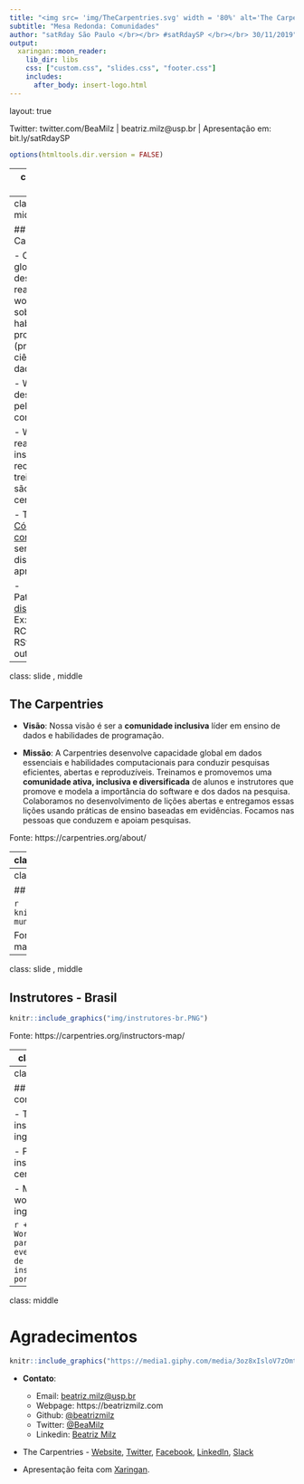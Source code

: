 ```yaml
---
title: "<img src= 'img/TheCarpentries.svg' width = '80%' alt='The Carpentries'></br></br> "
subtitle: "Mesa Redonda: Comunidades"
author: "satRday São Paulo </br></br> #satRdaySP </br></br> 30/11/2019"
output:
  xaringan::moon_reader:
    lib_dir: libs
    css: ["custom.css", "slides.css", "footer.css"]
    includes:
      after_body: insert-logo.html
---
```

layout: true
  
<div class="my-footer"><span>

Twitter: twitter.com/BeaMilz | beatriz.milz@usp.br | Apresentação em: bit.ly/satRdaySP


</span></div> 

```r
options(htmltools.dir.version = FALSE)
```

---
class: slide , middle


# Beatriz Milz

- Doutoranda no Programa de Pós-Graduação em Ciência Ambiental (PROCAM) - Instituto de Energia e Ambiente - Universidade de São Paulo

  - Bolsita FAPESP - Processo nº 2018/23771-6 
  
  - Projeto Temático FAPESP Macroamb - Processo nº 2015/03804-9 
  
```r
knitr::include_graphics("img/logos_bia.png")
```

- Equipe da Secretaria Executiva  Editorial - [Revista Ambiente & Sociedade](http://scielo.br/asoc)

- Co-organizadora - [R-Ladies São Paulo](https://www.meetup.com/pt-BR/R-Ladies-Sao-Paulo) `r emo::ji("purple_heart")`

- [Currículo disponível neste link](https://beatrizmilz.github.io/resume/resume.pdf)

- Blog e slides: [beatrizmilz.com](https://beatrizmilz.com/)

- Anteriormente:
  - Mestre em Ciências - UNIFESP
  - Bacharel em Gestão Ambiental - EACH/USP



---
class: slide , middle

## The Carpentries 

- Comunidade global que desenvolve e realiza workshops sobre habilidades de programação (principalmente ciência de dados).

- Workshops desenvolvidos pela comunidade!

- Workshops realizados por instrutores que recebem um treinamento e são certificados.

- Tem um [Código de conduta](https://docs.carpentries.org/topic_folders/policies/code-of-conduct.html), sempre sendo discutido e aprimorado!

- Patrocinadores: [disponível aqui](https://carpentries.org/supporters/). Ex: RConsortium, RStudio, entre outros.

---
class: slide , middle

## The Carpentries 

- **Visão**: Nossa visão é ser a **comunidade inclusiva** líder em ensino de dados e habilidades de programação.

- **Missão**: A Carpentries desenvolve capacidade global em dados essenciais e habilidades computacionais para conduzir pesquisas eficientes, abertas e reproduzíveis. Treinamos e promovemos uma **comunidade ativa, inclusiva e diversificada** de alunos e instrutores que promove e modela a importância do software e dos dados na pesquisa. Colaboramos no desenvolvimento de lições abertas e entregamos essas lições usando práticas de ensino baseadas em evidências. Focamos nas pessoas que conduzem e apoiam pesquisas.

Fonte: https://carpentries.org/about/

---
class: slide , middle

## The Carpentries e R


.pull-left[
<br>
```r
knitr::include_graphics(c("img/dc.svg", "img/swc.svg", "img/lc.svg"))
```

- Workshops desenvolvidos pela comunidade!
]

.pull-right[


- **Data Carpentry**

- [Data Analysis and Visualization in R for Ecologists](https://datacarpentry.org/R-ecology-lesson/)

- [Introduction to R for Geospatial Data](https://datacarpentry.org/r-intro-geospatial)

- [Introduction to Geospatial Raster and Vector Data with R](https://datacarpentry.org/r-raster-vector-geospatial)

- **Software Carpentry**

- [Programming with R](http://swcarpentry.github.io/r-novice-inflammation)

- [R for Reproducible Scientific Analysis](http://swcarpentry.github.io/r-novice-gapminder)

- **Library Carpentry**

- [Introduction to R](https://librarycarpentry.org/lc-r/)



]

---
class: slide , middle

## Instrutores - Mundo

```r
knitr::include_graphics("img/instrutores-mundo.PNG")
```

Fonte: https://carpentries.org/instructors-map/
---
class: slide , middle

## Instrutores - Brasil

```r
knitr::include_graphics("img/instrutores-br.PNG")
```

Fonte: https://carpentries.org/instructors-map/

---
class: slide , middle

## Treinamento de instrutor(a)

1. [Preencher o formulário de interesse](https://amy.carpentries.org/forms/request_training/)

2. Receber email com o link para agendar o treinamento.

3. Fazer o treinamento - 2 dias, online, em inglês.

4. Checkout Process: 

  4.1 Contribuir com um workshop, através do GitHub
 
  4.2 Participar de uma discussão online (community discussion)
  
  4.3 Live coding demo de 5 minutos.


- [Mais informações aqui](https://carpentries.github.io/instructor-training/)

- Estou devendo um post sobre isso! Mas posso tirar dúvidas.

---
class: slide , middle

## Desafios para a comunidade brasileira

- Treinamento de instrutores/as é em inglês

- Poucos instrutores/instrutoras certificados

- Material do workshop está em inglês 





```r
+ Instrutores - + Workshops, + Equipe para traduzir, eventualmente equipe de treinamento de instrutores em português
```



---
class: middle  

# Agradecimentos

```r
knitr::include_graphics("https://media1.giphy.com/media/3oz8xIsloV7zOmt81G/giphy.gif")
```

- **Contato**:

  - Email: <a href="mailto:beatriz.milz@usp.br">beatriz.milz@usp.br</a>
  - Webpage: https://beatrizmilz.com
  - Github: <a href="http://github.com/beatrizmilz">@beatrizmilz</a>
  - Twitter: <a href="http://twitter.com/beatrizmilz">@BeaMilz</a> 
  - Linkedin: <a href="https://www.linkedin.com/in/beatrizmilz">Beatriz Milz</a>


- The Carpentries - [Website](https://carpentries.org/), [Twitter](https://twitter.com/thecarpentries), [Facebook](https://www.facebook.com/carpentries/), [LinkedIn](https://www.linkedin.com/company/the-carpentries/), [Slack](https://swc-slack-invite.herokuapp.com/)



- Apresentação feita com [Xaringan](https://github.com/yihui/xaringan).